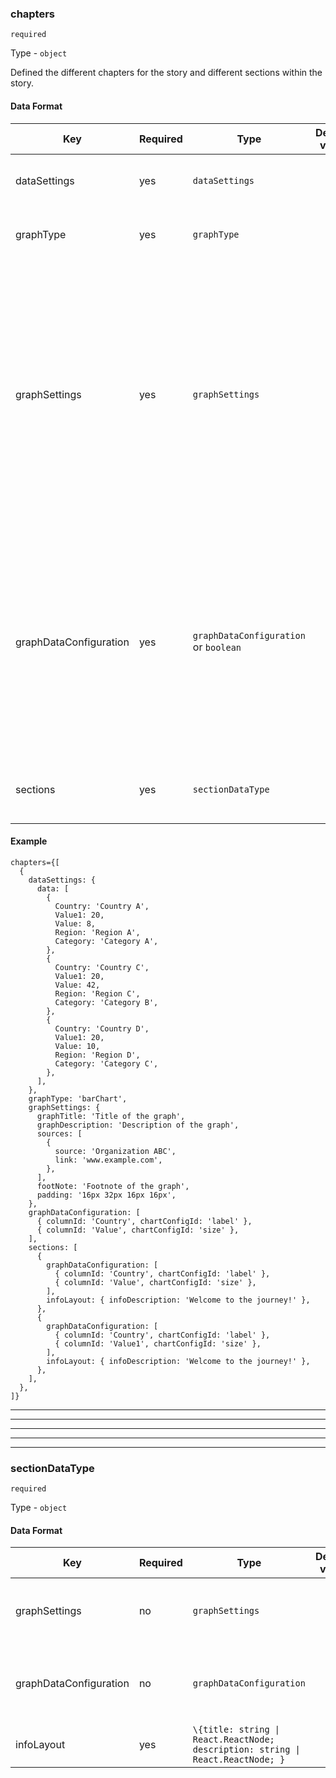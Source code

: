 
<Meta title="Scroll story/Data types/chapters" />

### chapters

`required`

Type - `object`

Defined the different chapters for the story and different sections within the story.

#### Data Format

<table>
  <thead>
    <tr>
      <th>Key</th>
      <th>Required</th>
      <th>Type</th>
      <th>Default value</th>
      <th>Description</th>
    </tr>
  </thead>
  <tbody>
    <tr>
      <td>dataSettings</td>
      <td>yes</td>
      <td>
        <code>dataSettings</code>
      </td>
      <td></td>
      <td>Defines data settings for the chapter.</td>
    </tr>
    <tr>
      <td>graphType</td>
      <td>yes</td>
      <td>
        <code>graphType</code>
      </td>
      <td></td>
      <td>Defines the graph type in the section.</td>
    </tr>
    <tr>
      <td>graphSettings</td>
      <td>yes</td>
      <td>
        <code>graphSettings</code>
      </td>
      <td></td>
      <td>
        Defines the default layout settings for the graph for the chapter. The parameter within the object depends on the graph type.This is the default for the chapter but can be changed in the sections.
      </td>
    </tr>
    <tr>
      <td>graphDataConfiguration</td>
      <td>yes</td>
      <td>
        <code>graphDataConfiguration</code> or <code>boolean</code>
      </td>
      <td></td>
      <td>
        Defines which data sheet column maps to each graph parameter. This object depends on the graph type. This is the default for the chapter but can be changed in the sections.
      </td>
    </tr>
    <tr>
      <td>sections</td>
      <td>yes</td>
      <td>
        <code>sectionDataType</code>
      </td>
      <td>
      </td>
      <td>
        Defines the different section within the chapter
      </td>
    </tr>
  </tbody>
</table>

#### Example

```
chapters={[
  {
    dataSettings: {
      data: [
        {
          Country: 'Country A',
          Value1: 20,
          Value: 8,
          Region: 'Region A',
          Category: 'Category A',
        },
        {
          Country: 'Country C',
          Value1: 20,
          Value: 42,
          Region: 'Region C',
          Category: 'Category B',
        },
        {
          Country: 'Country D',
          Value1: 20,
          Value: 10,
          Region: 'Region D',
          Category: 'Category C',
        },
      ],
    },
    graphType: 'barChart',
    graphSettings: {
      graphTitle: 'Title of the graph',
      graphDescription: 'Description of the graph',
      sources: [
        {
          source: 'Organization ABC',
          link: 'www.example.com',
        },
      ],
      footNote: 'Footnote of the graph',
      padding: '16px 32px 16px 16px',
    },
    graphDataConfiguration: [
      { columnId: 'Country', chartConfigId: 'label' },
      { columnId: 'Value', chartConfigId: 'size' },
    ],
    sections: [
      {
        graphDataConfiguration: [
          { columnId: 'Country', chartConfigId: 'label' },
          { columnId: 'Value', chartConfigId: 'size' },
        ],
        infoLayout: { infoDescription: 'Welcome to the journey!' },
      },
      {
        graphDataConfiguration: [
          { columnId: 'Country', chartConfigId: 'label' },
          { columnId: 'Value1', chartConfigId: 'size' },
        ],
        infoLayout: { infoDescription: 'Welcome to the journey!' },
      },
    ],
  },
]}
```

---

<DataSettings />

---

<GraphType />

---

<GraphSettings />

---

<GraphDataConfig />

---

### sectionDataType 

`required`

Type - `object`
#### Data Format

<table>
  <thead>
    <tr>
      <th>Key</th>
      <th>Required</th>
      <th>Type</th>
      <th>Default value</th>
      <th>Description</th>
    </tr>
  </thead>
  <tbody>
    <tr>
      <td>graphSettings</td>
      <td>no</td>
      <td>
        <code>graphSettings</code>
      </td>
      <td></td>
      <td>Defines graph setting for the chart in the chapter.</td>
    </tr>
    <tr>
      <td>graphDataConfiguration</td>
      <td>no</td>
      <td>
        <code>graphDataConfiguration</code>
      </td>
      <td></td>
      <td>Defines graph data configuration for the chart in the chapter.</td>
    </tr>
    <tr>
      <td>infoLayout</td>
      <td>yes</td>
      <td>
        <code>\{title: string | React.ReactNode; description: string | React.ReactNode; }</code>
      </td>
      <td></td>
      <td>
        Defines the content of the info box.
      </td>
    </tr>
  </tbody>
</table>